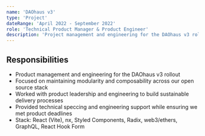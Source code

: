 ```yaml
---
name: 'DAOhaus v3'
type: 'Project'
dateRange: 'April 2022 - September 2022'
role: 'Technical Product Manager & Product Engineer'
description: 'Project management and engineering for the DAOhaus v3 rollout. I focused on maintaining modularity and composability across our product stack.'
---
```


## Responsibilities

- Product management and engineering for the DAOhaus v3 rollout
- Focused on maintaining modularity and composability across our open source stack
- Worked with product leadership and engineering to build sustainable delivery processes
- Provided technical speccing and engineering support while ensuring we met product deadlines
- Stack: React (Vite), nx, Styled Components, Radix, web3/ethers, GraphQL, React Hook Form
